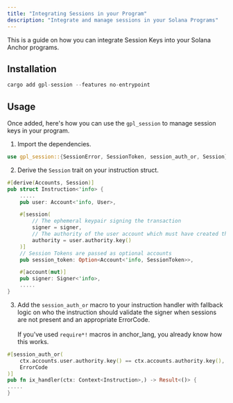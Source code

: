 ```yaml
---
title: "Integrating Sessions in your Program"
description: "Integrate and manage sessions in your Solana Programs"
---
```


This is a guide on how you can integrate Session Keys into your Solana Anchor programs.

## Installation

```rust
cargo add gpl-session --features no-entrypoint
```

## Usage

Once added, here's how you can use the `gpl_session` to manage session keys in your program.

1. Import the dependencies.

```rust
use gpl_session::{SessionError, SessionToken, session_auth_or, Session};
```

2. Derive the `Session` trait on your instruction struct.

```rust
#[derive(Accounts, Session)]
pub struct Instruction<'info> {
    .....
    pub user: Account<'info, User>,

    #[session(
        // The ephemeral keypair signing the transaction
        signer = signer,
        // The authority of the user account which must have created the session
        authority = user.authority.key()
    )]
    // Session Tokens are passed as optional accounts
    pub session_token: Option<Account<'info, SessionToken>>,

    #[account(mut)]
    pub signer: Signer<'info>,
    .....
}
```

3. Add the `session_auth_or` macro to your instruction handler with fallback logic on who the instruction should validate the signer when sessions are not present and an appropriate ErrorCode.\
   \
   If you've used `require*!` macros in anchor\_lang, you already know how this works.

```rust
#[session_auth_or(
    ctx.accounts.user.authority.key() == ctx.accounts.authority.key(),
    ErrorCode
)]
pub fn ix_handler(ctx: Context<Instruction>,) -> Result<()> {
.....
}
```
